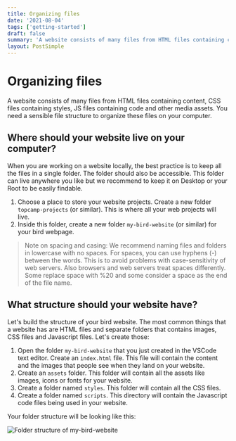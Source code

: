 ```yaml
---
title: Organizing files
date: '2021-08-04'
tags: ['getting-started']
draft: false
summary: 'A website consists of many files from HTML files containing content, CSS files containing styles, JS files containing code and other media assets. You need a sensible file structure to organize these files on your computer.'
layout: PostSimple
---
```


# Organizing files
A website consists of many files from HTML files containing content, CSS files containing styles, JS files containing code and other media assets. You need a sensible file structure to organize these files on your computer.

## Where should your website live on your computer?
When you are working on a website locally, the best practice is to keep all the files in a single folder. The folder should also be accessible. This folder can live anywhere you like but we recommend to keep it on Desktop or your Root to be easily findable.

1. Choose a place to store your website projects. Create a new folder `topcamp-projects` (or similar). This is where all your web projects will live.
2. Inside this folder, create a new folder `my-bird-website` (or similar) for your bird webpage.

> Note on spacing and casing: We recommend naming files and folders in lowercase with no spaces. For spaces, you can use hyphens (-) between the words. This is to avoid problems with case-sensitivity of web servers. Also browsers and web servers treat spaces differently. Some replace space with %20 and some consider a space as the end of the file name.

## What structure should your website have?
Let's build the structure of your bird website. The most common things that a website has are HTML files and separate folders that contains images, CSS files and Javascript files. Let's create those:

1. Open the folder `my-bird-website` that you just created in the VSCode text editor. Create an `index.html` file. This file will contain the content and the images that people see when they land on your website.
2. Create an `assets` folder. This folder will contain all the assets like images, icons or fonts for your website.
3. Create a folder named `styles`. This folder will contain all the CSS files.
4. Create a folder named `scripts`. This directory will contain the Javascript code files being used in your website.


Your folder structure will be looking like this:

![Folder structure of my-bird-website](/static/images/organizing-files-1.png)